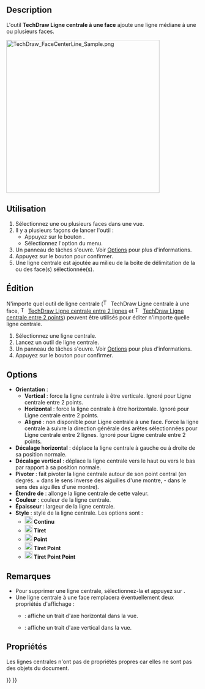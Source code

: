 <languages/>

{{Docnav/fr
|[[TechDraw_Quadrants/fr|Sommets quadrants]]
|[[TechDraw_2LineCenterLine/fr|Ligne centrale entre 2 arêtes]]
|[[TechDraw_Workbench/fr|Atelier TechDraw]]
|IconL=TechDraw_Quadrants.svg
|IconR=TechDraw_2LineCenterLine.svg
|IconC=Workbench_TechDraw.svg
}}

{{GuiCommand/fr
|Name=TechDraw FaceCenterLine
|Name/fr=TechDraw Ligne centrale à une face
|MenuLocation=TechDraw → Ajouter des lignes → Ajouter une ligne centrale à des faces
|Workbenches=[[TechDraw_Workbench/fr|TechDraw]]
|Version=0.19
|SeeAlso=[[TechDraw_CosmeticVertex/fr|TechDraw Point cosmétique]], [[TechDraw_2LineCenterLine/fr|TechDrawAdd Ligne centrale entre 2 lignes]], [[TechDraw_2PointCenterLine/fr|TechDraw Ligne centrale entre 2 sommets]], [[TechDraw_CosmeticEraser/fr|TechDraw Gomme]]
}}

==Description==

L'outil '''TechDraw Ligne centrale à une face''' ajoute une ligne médiane à une ou plusieurs faces.

[[Image:TechDraw_FaceCenterLine_Sample.png|400px]]
{{Caption|Ligne centrale ajoutée a une face}}

<span id="Usage_create"></span>
==Utilisation==

# Sélectionnez une ou plusieurs faces dans une vue.
# Il y a plusieurs façons de lancer l'outil :
#* Appuyez sur le bouton {{Button|[[Image:TechDraw_FaceCenterLine.svg|16px]] [[TechDraw_FaceCenterLine/fr|Ajouter une ligne centrale à des faces]]}}.
#* Sélectionnez l'option {{MenuCommand|TechDraw → Ajouter des lignes → [[Image:TechDraw_FaceCenterLine.svg|16px]] Ajouter une ligne centrale à des faces}} du menu.
# Un panneau de tâches s'ouvre. Voir [[#Options|Options]] pour plus d'informations.
# Appuyez sur le bouton {{Button|OK}} pour confirmer.
# Une ligne centrale est ajoutée au milieu de la boîte de délimitation de la ou des face(s) sélectionnée(s).

<span id="Usage_edit"></span>
==Édition==

N'importe quel outil de ligne centrale ([[Image:TechDraw_FaceCenterLine.svg|16px]] TechDraw Ligne centrale à une face, [[Image:TechDraw_2LineCenterLine.svg|16px]] [[TechDraw_2LineCenterLine/fr|TechDraw Ligne centrale entre 2 lignes]] et [[Image:TechDraw_2PointCenterLine.svg|16px]] [[TechDraw_2PointCenterLine/fr|TechDraw Ligne centrale entre 2 points]]) peuvent être utilisés pour éditer n'importe quelle ligne centrale.

# Sélectionnez une ligne centrale.
# Lancez un outil de ligne centrale.
# Un panneau de tâches s'ouvre. Voir [[#Options|Options]] pour plus d'informations.
# Appuyez sur le bouton {{Button|OK}} pour confirmer.

==Options==

* '''Orientation''' : 
** '''Vertical''' : force la ligne centrale à être verticale. Ignoré pour Ligne centrale entre 2 points.
** '''Horizontal''' : force la ligne centrale à être horizontale. Ignoré pour Ligne centrale entre 2 points.
** '''Aligné''' : non disponible pour Ligne centrale à une face. Force la ligne centrale à suivre la direction générale des arêtes sélectionnées pour Ligne centrale entre 2 lignes. Ignoré pour Ligne centrale entre 2 points.
* '''Décalage horizontal''' : déplace la ligne centrale à gauche ou à droite de sa position normale.
* '''Décalage vertical''' : déplace la ligne centrale vers le haut ou vers le bas par rapport à sa position normale.
* '''Pivoter''' : fait pivoter la ligne centrale autour de son point central (en degrés. + dans le sens inverse des aiguilles d'une montre, - dans le sens des aiguilles d'une montre).
* '''Étendre de''' : allonge la ligne centrale de cette valeur.
* '''Couleur''' : couleur de la ligne centrale.
* '''Épaisseur''' : largeur de la ligne centrale.
* '''Style''' : style de la ligne centrale. Les options sont :
** [[Image:Continuous-line.svg|20px]] '''Continu'''
** [[Image:Dash-line.svg|20px]] '''Tiret'''
** [[Image:Dot-line.svg|20px]] '''Point'''
** [[Image:DashDot-line.svg|20px]] '''Tiret Point'''
** [[Image:DashDotDot-line.svg|20px]] '''Tiret Point Point'''

<span id="Notes"></span>
==Remarques==

* Pour supprimer une ligne centrale, sélectionnez-la et appuyez sur {{KEY|Supprimer}}. {{Version/fr|1.0}}
* Une ligne centrale à une face remplacera éventuellement deux propriétés d'affichage :
** {{PropertyView|HorizCenterLine}} : affiche un trait d'axe horizontal dans la vue.
** {{PropertyView|VertCenterLine}} : affiche un trait d'axe vertical dans la vue.

<span id="Properties"></span>
==Propriétés==

Les lignes centrales n'ont pas de propriétés propres car elles ne sont pas des objets du document.


{{Docnav/fr
|[[TechDraw_Quadrants/fr|Sommets quadrants]]
|[[TechDraw_2LineCenterLine/fr|Ligne centrale entre 2 arêtes]]
|[[TechDraw_Workbench/fr|Atelier TechDraw]]
|IconL=TechDraw_Quadrants.svg
|IconR=TechDraw_2LineCenterLine.svg
|IconC=Workbench_TechDraw.svg
}}

{{TechDraw Tools navi{{#translation:}}}}
{{Userdocnavi{{#translation:}}}}
